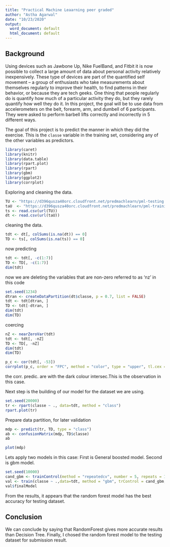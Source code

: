 ---
title: "Practical Machine Leaarning peer graded"
author: "Astha Agarwal"
date: "10/23/2020"
output:
  word_document: default
  html_document: default
---

Background
----------
Using devices such as Jawbone Up, Nike FuelBand, and Fitbit it is now possible to collect a large amount of data about personal activity relatively inexpensively. These type of devices are part of the quantified self movement – a group of enthusiasts who take measurements about themselves regularly to improve their health, to find patterns in their behavior, or because they are tech geeks. One thing that people regularly do is quantify how much of a particular activity they do, but they rarely quantify how well they do it. In this project, the goal will be to use data from accelerometers on the belt, forearm, arm, and dumbell of 6 participants. They were asked to perform barbell lifts correctly and incorrectly in 5 different ways.

The goal of this project is to predict the manner in which they did the exercise. This is the `classe` variable in the training set, considering any of the other variables as predictors.






```{r}
library(caret)
library(knitr)
library(data.table)
library(rpart.plot)
library(rpart)
library(gbm)
library(ggplot2)
library(corrplot)
```

Exploring and cleaning the data.

```{r}
TU <- "https://d396qusza40orc.cloudfront.net/predmachlearn/pml-testing.csv"
taU  <- "https://d396qusza40orc.cloudfront.net/predmachlearn/pml-training.csv"
ts <- read.csv(url(TU))
dt <- read.csv(url(taU))
```

 cleaning the data.
```{r}
tdt <- dt[, colSums(is.na(dt)) == 0]
TD <- ts[, colSums(is.na(ts)) == 0]
```

now predicting

```{r}
tdt <- tdt[, -c(1:7)]
TD <- TD[, -c(1:7)]
dim(tdt)
```
now we are deleting the variables that are non-zero referred to as 'nz' in this code
```{r}
set.seed(1234)
dtran <- createDataPartition(dt$classe, p = 0.7, list = FALSE)
tdt <- tdt[dtran, ]
TD <- tdt[-dtran, ]
dim(tdt)
dim(TD)
```
coercing
```{r}
nZ <- nearZeroVar(tdt)
tdt <- tdt[, -nZ]
TD <- TD[, -nZ]
dim(tdt)
dim(TD)
```

```{r}
p_c <- cor(tdt[, -53])
corrplot(p_c, order = "FPC", method = "color", type = "upper", tl.cex = 0.8, tl.col = rgb(0, 0, 0))
```
the corr. predic. are with the dark colour intersec.This is the observation in this case.

Next step is the building of our model for the dataset we are using.


```{r}
set.seed(20000)
tr <- rpart(classe ~ ., data=tdt, method = "class")
rpart.plot(tr)
```
 Prepare data partition, for later validation
```{r}
mdp <- predict(tr, TD, type = "class")
ab <- confusionMatrix(mdp, TD$classe)
ab
```

```{r}
plot(mdp)
```

Lets apply two models in this case:
First is General boosted model.
Second is gbm model.

```{r}
set.seed(10000)
cand_gbm <- trainControl(method = "repeatedcv", number = 5, repeats = 1)
val <- train(classe ~ .,data=tdt, method = "gbm", trControl = cand_gbm, verbose = FALSE)
val$finalModel
```
From the results, it appears that the random forest model has the best accuracy for testing dataset.

Conclusion
----------

We can conclude by saying that RandomForest gives more accurate results than Decision Tree. Finally, I chosed the random forest model to the testing dataset for submission result.
